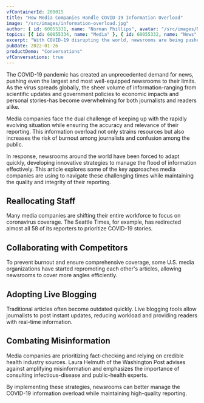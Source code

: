 ```yaml
---
vfContainerId: 200015
title: "How Media Companies Handle COVID-19 Information Overload"
image: "/src/images/information-overload.jpg"
author: { id: 60055331, name: "Norman Phillips", avatar: "/src/images/NormanPhillips.jpg" }
topics: [{ id: 60055334, name: "Media" }, { id: 60055332, name: "News" }]
excerpt: "With COVID-19 disrupting the world, newsrooms are being pushed to their limits. This article explores effective methods for managing the overwhelming amount of coronavirus information while maintaining quality reporting."
pubDate: 2022-01-26
productDemo: "Conversations"
vfConversations: true
---
```



The COVID-19 pandemic has created an unprecedented demand for news, pushing even the largest and most well-equipped newsrooms to their limits. As the virus spreads globally, the sheer volume of information-ranging from scientific updates and government policies to economic impacts and personal stories-has become overwhelming for both journalists and readers alike.

Media companies face the dual challenge of keeping up with the rapidly evolving situation while ensuring the accuracy and relevance of their reporting. This information overload not only strains resources but also increases the risk of burnout among journalists and confusion among the public.

<VfConversationStarter />

In response, newsrooms around the world have been forced to adapt quickly, developing innovative strategies to manage the flood of information effectively. This article explores some of the key approaches media companies are using to navigate these challenging times while maintaining the quality and integrity of their reporting.

## Reallocating Staff

Many media companies are shifting their entire workforce to focus on coronavirus coverage. The Seattle Times, for example, has redirected almost all 58 of its reporters to prioritize COVID-19 stories.

## Collaborating with Competitors

To prevent burnout and ensure comprehensive coverage, some U.S. media organizations have started repromoting each other's articles, allowing newsrooms to cover more angles efficiently.

## Adopting Live Blogging

Traditional articles often become outdated quickly. Live blogging tools allow journalists to post instant updates, reducing workload and providing readers with real-time information.

<VfContentRecirculation />

## Combating Misinformation

Media companies are prioritizing fact-checking and relying on credible health industry sources. Laura Helmuth of the Washington Post advises against amplifying misinformation and emphasizes the importance of consulting infectious-disease and public-health experts.

By implementing these strategies, newsrooms can better manage the COVID-19 information overload while maintaining high-quality reporting.
